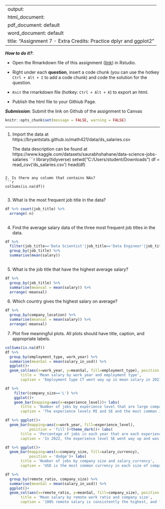 
---
output: 
  html_document:
  pdf_document: default
  word_document: default
title: "Assignment 7 - Extra Credits: Practice dplyr and ggplot2"
---

***How to do it?***: 

- Open the Rmarkdown file of this assignment ([link](assignment7_extra_credits.Rmd)) in Rstudio. 

- Right under each **question**, insert  a code chunk (you can use the hotkey `Ctrl + Alt + I` to add a code chunk) and code the solution for the question. 

- `Knit` the rmarkdown file (hotkey: `Ctrl + Alt + K`) to export an html.  

-  Publish the html file to your Githiub Page. 

***Submission***: Submit the link on Github of the assignment to Canvas



```r
knitr::opts_chunk$set(message = FALSE, warning = FALSE)
```


-------

1. Import the data at https://bryantstats.github.io/math421/data/ds_salaries.csv

    The data description can be found at https://www.kaggle.com/datasets/saurabhshahane/data-science-jobs-salaries
```r

library(tidyverse)
setwd("C:/Users/student/Downloads")
df =  read_csv('ds_salaries.csv')
head(df)


```

2. Is there any column that contains NAs?
```r

colSums(is.na(df))


```

3. What is the most frequent job title in the data?  
```r

df %>% count(job_title) %>% 
  arrange(-n)
  


```

4. Find the average salary data of the three most frequent job titles in the data. 
```r

df %>% 
  filter(job_title=='Data Scientist'|job_title=='Data Engineer'|job_title=='Data Analyst') %>%
  group_by(job_title) %>% 
  summarise(mean(salary))
  


```

5. What is the job title that have the highest average salary?
```r

df %>% 
  group_by(job_title) %>% 
  summarise(meansal = mean(salary)) %>% 
  arrange(-meansal)


```

6. Which country gives the highest salary on average? 
```r

df %>% 
  group_by(company_location) %>% 
  summarise(meansal = mean(salary)) %>% 
  arrange(-meansal)


```

7. Plot five meaningful plots. All plots should have title, caption, and appropriate labels.
```r

colSums(is.na(df))
df %>% 
  group_by(employment_type, work_year) %>% 
  summarise(meanSal = mean(salary_in_usd)) %>% 
  ggplot()+
  geom_col(aes(x=work_year, y=meanSal, fill=employment_type), position = 'dodge')+ labs(
       title = 'Mean salary by work year and employment type', 
       caption = 'Employment type CT went way up in mean salary in 2021, but then decreased very much the next year')


```
```r

df %>% 
    filter(company_size=='L') %>% 
    ggplot()+
    geom_bar(mapping=aes(x=experience_level))+ labs(
       title = 'Number of jobs by experience level that are large companies', 
       caption = 'The experience levels MI and SE and the most common in large companies')


```
```r

df %>% ggplot()+ 
  geom_bar(mapping=aes(x=work_year, fill=experience_level), 
           position = 'fill')+theme_dark()+ labs(
       title = 'Percentage of jobs in each year that are each experience level ', 
       caption = 'In 2022, the experience level SE went way up and was the highest percentage job that year')


```

```r


df %>% ggplot()+ 
  geom_bar(mapping=aes(x=company_size, fill=salary_currency), 
           position = 'dodge')+ labs(
       title = 'Number of jobs by company size and salary_currency', 
       caption = 'USD is the most common currency in each size of company')


```
```r
df %>% 
  group_by(remote_ratio, company_size) %>% 
  summarise(meanSal = mean(salary_in_usd)) %>% 
  ggplot()+
  geom_col(aes(x=remote_ratio, y=meanSal, fill=company_size), position = 'dodge')+ labs(
       title = 'Mean salary by remote work ratio and company size', 
       caption = '100% remote salary is consistently the highest, and for 50% remote, the salary is higher for medium-sized companies than large ones')


```

